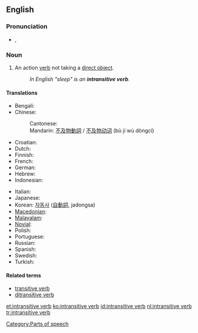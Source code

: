 {{wikipedia}}
==English==

===Pronunciation===
* {{IPA|/ɪnˌtrænsətɪv ˈvɜːb/|/ɪnˌtrænzətɪv ˈvɜːb/}}, {{SAMPA|/In%tr{ns@tIv "v3:b/|/In%tr{nz@tIv "v3:b/}}

===Noun===
{{en-noun|sg=[[intransitive]] [[verb]]}}

# {{grammar}} An action [[verb]] not taking a [[direct object]].
#: ''In English "sleep" is an '''intransitive verb'''.''

====Translations====
{{trans-top|action verb not taking a direct object}}
* Bengali: {{t|bn|অকর্মক ক্রিয়া|sc=Beng|xs=Bengali}}
* Chinese:
*: Cantonese: {{tø|yue|不及物動詞|tr=bat1 kap6 mat6 dung6 ci4|sc=Hani|xs=Cantonese}}
*: Mandarin: [[不及物動詞]] / [[不及物动词]] (bù jí wù dòngcí)
* Croatian: {{t-|hr|neprijelazni glagol|m}}
* Dutch: {{t+|nl|onovergankelijk werkwoord|n}}
* Finnish: {{t-|fr|intransitiivinen verbi}}
* French: {{t|fr|verbe intransitif|m}}
* German: {{t|de|Intransitiv|m}}
* Hebrew: {{t|he|פועל עומד|sc=Hebr}}
* Indonesian: {{t|id|kata kerja intransitif|xs=Indonesian}}
{{trans-mid}}
* Italian: {{t|it|verbo intransitivo|m}}
* Japanese: {{t-|ja|自動詞|tr=jidōshi|sc=Jpan}}
* Korean: [[자동사]] ([[自動詞]], jadongsa)
* [[Macedonian]]: {{t|mk|непреоден глагол|m|tr=nepréoden glágol|sc=Cyrl}}
* [[Malayalam]]: {{t|ml|അകര്‍മ്മകക്രിയ|xs=Malayalam}}
* [[Novial]]: {{tø|nov|non-transitiv verbe|xs=Novial}}
* Polish: {{t|pl|czasownik nieprzechodni|m}}
* Portuguese: {{t|pt|predicação verbal}}
* Russian: {{t|ru|непереходный глагол|m|tr=neperexódnyj glagól|sc=Cyrl}}
* Spanish: {{t|es|verbo intransitivo|m}}
* Swedish: {{t|sv|intransitivt verb}}
* Turkish: {{t|tr|geçişsiz eylem}}
{{trans-bottom}}

====Related terms====
* [[transitive verb]]
* [[ditransitive verb]]

[[Category:Parts of speech]]

[[et:intransitive verb]]
[[ko:intransitive verb]]
[[id:intransitive verb]]
[[nl:intransitive verb]]
[[tr:intransitive verb]]